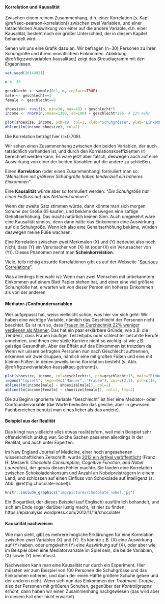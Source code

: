 #### Korrelation und Kausalität {#sec-korrelation-kausalitaet}

Zwischen einem reinem Zusammenhang, d.h. einer Korrelation (s. Kap. \@ref(sec-pearson-korrelation)) zwischen zwei Variablen, und einer tatsächlichen Auswirkung von einer auf die andere Variable, d.h. einer Kausalität, besteht noch ein großer Unterschied, der in diesem Kapitel behandelt wird.

Sehen wir uns eine Grafik dazu an. Wir befragen \(n=30\) Personen zu ihrer Schuhgröße und ihrem monatlichem Einkommen. Abbildung \@ref(fig:zweivariablen-kausalitaet) zeigt das Streudiagramm mit den Ergebnissen.

```r
set.seed(20140921)

n <- 30

geschlecht <- sample(0:1, n, replace=TRUE)
male <- geschlecht==1
female <- geschlecht==0

shoesize<- runif(n, min=36, max=43) + geschlecht*5
income <- rnorm(n, mean=1300, sd=100) + geschlecht*286  # 22% mehr

plot(shoesize, income, pch=19, col=1, xlab="Schuhgrösse", ylab="Einkommen", main="Einkommen vs. Schuhgrösse")
abline(lm(income~shoesize), col=1)
```

Die Korrelation beträgt hier \(r=0.709\).

Wir sehen einen Zusammenhang zwischen den beiden Variablen, der auch tatsächlich vorhanden ist, und durch den Korrelationskoeffizienten \(r\) berechnet werden kann. Es wäre jetzt aber falsch, deswegen auch auf eine Auswirkung von einer der beiden Variablen auf die andere zu schließen.

Einen **Korrelation** (oder einen Zusammenhang) formuliert man so: *"Menschen mit größerer Schuhgröße haben tendenziell ein höheres Einkommen"*.

Eine **Kausalität** würde aber so formuliert werden: *"Die Schuhgröße hat einen Einfluss auf das Nettoeinkommen"*.

Wenn der zweite Satz stimmen würde, dann könnte man sich morgen Schuhe der Größe 65 kaufen, und bekäme deswegen eine saftige Gehaltserhöhung. Das macht natürlich keinen Sinn. Auch umgekehrt wäre eine Kausalität sinnlos, denn dann hätte das Einkommen eine Auswirkung auf die Schuhgröße. Wenn ich also eine Gehaltserhöhung bekäme, würden deswegen meine Füße wachsen.

Eine Korrelation zwischen zwei Merkmalen \(X\) und \(Y\) bedeutet also noch nicht, dass \(Y\) ein Verursacher von \(X\) ist (oder \(X\) ein Verursacher von \(Y\)). Dieses Phänomen nennt man **Scheinkorrelation**.

Viele, teils richtig absurde Korrelationen gibt es auf der Webseite "[Spurious Correlations](http://www.tylervigen.com/spurious-correlations)".

Was allerdings hier wahr ist: Wenn man zwei Menschen mit unbekanntem Einkommen auf einem Blatt Papier stehen hat, und einer eine viel größere Schuhgröße hat, erwarten wir von dieser Person ein höheres Einkommen als von der anderen.

#### Mediator-/Confoundervariablen {-}

Wer aufgepasst hat, weiss vielleicht schon, was hier vor sich geht: Wir haben eine wichtige Variable, nämlich das Geschlecht der Personen nicht beachtet. Es ist nun so, dass [Frauen im Durchschnitt 22% weniger verdienen als Männer](https://www.zeit.de/karriere/beruf/2014-03/lohn-unterschied-gender-pay-gap-bezahlung). Das hat ein paar erklärbare Gründe, wie z.B. die Tendenz, dass Frauen häufiger Teilzeitjobs oder schlechter bezahlte Berufe annehmen, und ihnen eine steile Karriere nicht so wichtig ist wie z.B. geistige Gesundheit. Aber der Effekt auf das Einkommen ist trotzdem da. Wenn wir unsere befragten Personen nun nach Geschlecht auftrennen, erkennen wir zwei Gruppen, nämlich eine mit großen Füßen und eine mit kleinen Füßen, in denen jeweils keine Korrelation besteht (s. Abb. \@ref(fig:zweivariablen-kausalitaet-getrennt)).

```r
plot(shoesize, income, col=geschlecht+1, pch=geschlecht+15, main="Einkommen vs. Schuhgrösse, nach Geschlecht getrennt", xlab="Schuhgrösse", ylab="Einkommen")
legend("topleft", legend=c("Männer", "Frauen"), col=c(2,1), pch=c(16, 15))
abline(lm(income[male] ~ shoesize[male]), col=2)
abline(lm(income[female] ~ shoesize[female]), col=1, lty=2)
```

Die zu Beginn ignorierte Variable "Geschlecht" ist hier eine Mediator- oder Confoundervariable (die Worte bedeuten das gleiche, aber in gewissen Fachbereichen benutzt man eines lieber als das andere).

#### Beispiel aus der Realität {-}

Das klingt nun vielleicht alles etwas realitätsfern, weil mein Beispiel sehr offensichtlich unklug war. Solche Sachen passieren allerdings in der Realität, und auch unter Experten:

Im New England Journal of Medicine, einer hoch angesehenen wissenschaftlichen Zeitschrift, wurde [2012 ein Artikel veröffentlicht](https://www.nejm.org/doi/full/10.1056/NEJMon1211064) (Franz H. Messerli: *Chocolate Consumption, Cognitive Function, and Nobel Laureates*), der genau diesen Fehler machte. Sie fanden eine Korrelation zwischen Schokoladenkonsum und Anzahl an Nobelpreisträgern in einem Land, und schlossen auf einen Einfluss von Schokolade auf Intelligenz (s. Abb. \@ref(fig:chocolate-nobel)).

```r
knitr::include_graphics("img/pictures/chocolate_nobel.jpg")
```

Ein Blogartikel, der dieses Beispiel (auf Englisch) ausführlich behandelt, und sich am Ende sogar darüber lustig macht, ist hier zu finden: https://epianalysis.wordpress.com/2012/11/19/chocolate/

#### Kausalität nachweisen {-}

Wie man sieht, gibt es mehrere mögliche Erklärungen für eine Korrelation zwischen zwei Variablen \(X\) und \(Y\). Es könnte z.B. \(X\) eine Auswirkung auf \(Y\) haben, oder umgekehrt \(Y\) eine Auswirkung auf \(X\), oder aber wie im Beispiel oben eine Mediatorvariable im Spiel sein, die beide Variablen, \(X\) sowie \(Y\) beeinflusst.

Nachweisen kann man eine Kausalität nur durch ein Experiment. Hier müssten wir zum Beispiel von 100 Personen die Schuhgrösse und das Einkommen notieren, und dann der einen Hälfte größere Schuhe geben und der anderen nicht. Wenn sich nun das Einkommen der *Treatment-Gruppe*, also der Personen mit größeren Schuhen, gegenüber der *Kontrollgruppe* erhöht, dann haben wir einen Zusammenhang nachgewiesen (das wird aber in diesem Fall eher nicht erwartet).